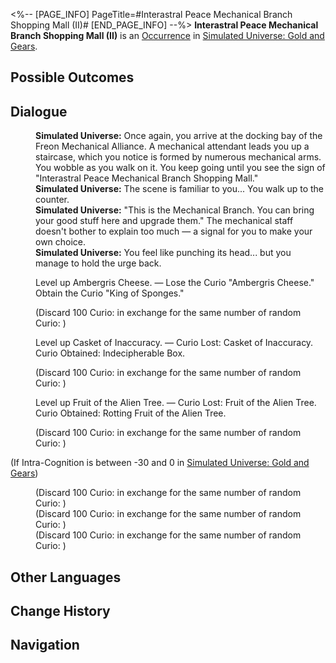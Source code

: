 <%-- [PAGE_INFO]
PageTitle=#Interastral Peace Mechanical Branch Shopping Mall (II)#
[END_PAGE_INFO] --%>
{{Stub}}
{{Simulated Universe Event Infobox
|id            = 20801
|title         = 
|image         = Occurrence IPC.png
|domains_su    = 
|domains_swarm = 
|domains_gng   = Unknown
|domains_du    = 
|domains_und   = 
|requirements  = 
|prev          = 
|next          = 
|characters    = 
|factions      = 
|order         = 016
|order_du      = 
}}
'''Interastral Peace Mechanical Branch Shopping Mall (II)''' is an [[Simulated Universe/Occurrence|Occurrence]] in [[Simulated Universe: Gold and Gears]].

==Possible Outcomes==
{{Possible Outcomes
|choice_1 = Level up your Cognition.
|result_1 = Level up Ambergris Cheese, Casket of Inaccuracy, and Fruit of the Alien Tree.
|path_1   = Erudition

|choice_2 = Level up Ambergris Cheese.
|result_2 = Lose the Curio "Ambergris Cheese." Obtain the Curio "King of Sponges."

|choice_3 = Level up Casket of Inaccuracy.
|result_3 = Curio Lost: Casket of Inaccuracy. Curio Obtained: Indecipherable Box.

|choice_4 = Level up Fruit of the Alien Tree.
|result_4 = Curio Lost: Fruit of the Alien Tree. Curio Obtained: Rotting Fruit of the Alien Tree.

}}
<!--
==Gameplay Notes==
* 
-->
==Dialogue==
{{Dialogue Start}}
:'''Simulated Universe:''' Once again, you arrive at the docking bay of the Freon Mechanical Alliance. A mechanical attendant leads you up a staircase, which you notice is formed by numerous mechanical arms. You wobble as you walk on it. You keep going until you see the sign of "Interastral Peace Mechanical Branch Shopping Mall."
:'''Simulated Universe:''' The scene is familiar to you... You walk up to the counter.
:'''Simulated Universe:''' "This is the Mechanical Branch. You can bring your good stuff here and upgrade them." The mechanical staff doesn't bother to explain too much &mdash; a signal for you to make your own choice.
:'''Simulated Universe:''' You feel like punching its head... but you manage to hold the urge back.
:{{DIcon|Star}} Level up Ambergris Cheese. &mdash; Lose the Curio "Ambergris Cheese." Obtain the Curio "King of Sponges."
:;(Discard 100 Curio&colon; {{Item|Ambergris Cheese|20|type=Curio}} in exchange for the same number of random Curio&colon; {{Item|King of Sponges|20|type=Curio}})
:{{DIcon|Star}} Level up Casket of Inaccuracy. &mdash; Curio Lost: Casket of Inaccuracy. Curio Obtained: Indecipherable Box.
:;(Discard 100 Curio&colon; {{Item|Casket of Inaccuracy|20|type=Curio}} in exchange for the same number of random Curio&colon; {{Item|Indecipherable Box|20|type=Curio}})
:{{DIcon|Star}} Level up Fruit of the Alien Tree. &mdash; Curio Lost: Fruit of the Alien Tree. Curio Obtained: Rotting Fruit of the Alien Tree.
:;(Discard 100 Curio&colon; {{Item|Fruit of the Alien Tree|20|type=Curio}} in exchange for the same number of random Curio&colon; {{Item|Rotting Fruit of the Alien Tree|20|type=Curio}})
;(If Intra-Cognition is between -30 and 0 in [[Simulated Universe: Gold and Gears]])
:{{SU Special Dialogue|Erudition|Level up your Cognition.|Level up Ambergris Cheese, Casket of Inaccuracy, and Fruit of the Alien Tree.}}
:;(Discard 100 Curio&colon; {{Item|Ambergris Cheese|20|type=Curio}} in exchange for the same number of random Curio&colon; {{Item|King of Sponges|20|type=Curio}})
:;(Discard 100 Curio&colon; {{Item|Casket of Inaccuracy|20|type=Curio}} in exchange for the same number of random Curio&colon; {{Item|Indecipherable Box|20|type=Curio}})
:;(Discard 100 Curio&colon; {{Item|Fruit of the Alien Tree|20|type=Curio}} in exchange for the same number of random Curio&colon; {{Item|Rotting Fruit of the Alien Tree|20|type=Curio}})
{{Dialogue End}}

==Other Languages==
{{Other Languages
|en   = Interastral Peace Mechanical Branch Shopping Mall (II)
|zhs  = 星际和平机械分部商城（其二）
|zht  = 星際和平機械分部商城（其二）
|ja   = スターピースショッピングセンター・{{Rubi|機械支部|きかいしぶ}}（その2）
|ko   = 스타피스 기계 지점 상점 (2)
|es   = Centro comercial mecánico de la Paz Interastral (II)
|fr   = Centre commerciale mécanique de la Paix Interastrale (II)
|ru   = Торговый дом Механического филиала Межзвёздного мира II
|th   = ห้างจักรกลสันติภาพแห่งดวงดาวสาขาย่อย (2)
|vi   = Cửa Hàng Chi Nhánh Máy Móc Hành Tinh Hòa Bình 2
|de   = Interastrales Friedens-Einkaufszentrum – Mechanische Filiale (Teil 2)
|id   = Mall Interastral Peace Cabang Mekanik (2)
|pt   = Shopping da Filial Mecânica da Paz Interastral (II)
}}

==Change History==
{{Change History|1.6}}

==Navigation==
{{Occurrence Navbox}}